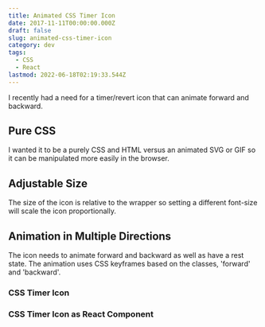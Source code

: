 ```yaml
---
title: Animated CSS Timer Icon
date: 2017-11-11T00:00:00.000Z
draft: false
slug: animated-css-timer-icon
category: dev
tags:
  - CSS
  - React
lastmod: 2022-06-18T02:19:33.544Z
---
```



I recently had a need for a timer/revert icon that can animate forward and backward.

## Pure CSS

I wanted it to be a purely CSS and HTML versus an animated SVG or GIF so it can be manipulated more easily in the browser.

## Adjustable Size

The size of the icon is relative to the wrapper so setting a different font-size will scale the icon proportionally.

## Animation in Multiple Directions

The icon needs to animate forward and backward as well as have a rest state. The animation uses CSS keyframes based on the classes, 'forward' and 'backward'.

### CSS Timer Icon

<CodePen codePenId="RLzVdO" />

### CSS Timer Icon as React Component

<CodePen codePenId="XzMoxY" />
